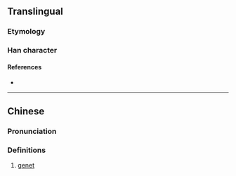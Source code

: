 {{character info/new}}
==Translingual==

===Etymology===
{{Han compound|犬|菐|c1=s|c2=p|t1=dog|ls=psc}}

===Han character===
{{Han char|rn=94|rad=犬|as=12|sn=15|four=42234|canj=KHTCO|ids=⿰犭菐}}

====References====
* {{Han ref|kx=0718.160|dkj=20679|dj=1129.280|hdz=21368.050|uh=735B|ud=29531|bh=E67B|bd=59003}}

----

==Chinese==
{{zh-forms}}

===Pronunciation===
{{zh-pron
|m=pú
|mc=y
|oc=y
|pos=n
}}

===Definitions===
{{zh-hanzi}}

# [[genet]]

{{zh-cat|Mammals}}